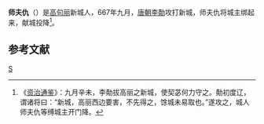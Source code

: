 '''师夫仇'''（{{bd|618年||681年||catIdx=S}}）是[[高句丽|高句丽]]新城人，667年九月，[[唐朝|唐朝]][[李勣|李勣]]攻打新城，师夫仇将城主绑起来，献城投降<ref>《[[资治通鉴|资治通鉴]]》：九月辛未，李勣拔高丽之新城，使契苾何力守之。勣初度辽，谓诸将曰：“新城，高丽西边要害，不先得之，馀城未易取也。”遂攻之，城人师夫仇等缚城主开门降。</ref>。

==参考文献==
<div class="references-small">
<references />
</div>

[[Category:高句丽人|S]]